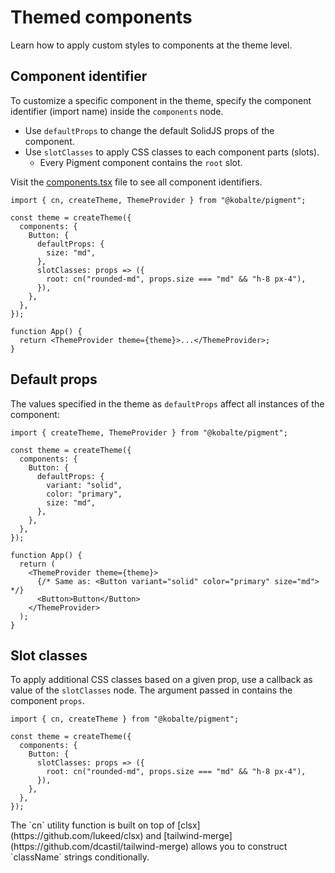 
# Themed components

Learn how to apply custom styles to components at the theme level.

## Component identifier

To customize a specific component in the theme, specify the component identifier (import name) inside the `components` node.

- Use `defaultProps` to change the default SolidJS props of the component.
- Use `slotClasses` to apply CSS classes to each component parts (slots).
  - Every Pigment component contains the `root` slot.

Visit the [components.tsx](https://github.com/kobaltedev/pigment/blob/main/packages/pigment/src/theme/components.tsx#L17) file to see all component identifiers.

```tsx
import { cn, createTheme, ThemeProvider } from "@kobalte/pigment";

const theme = createTheme({
  components: {
    Button: {
      defaultProps: {
        size: "md",
      },
      slotClasses: props => ({
        root: cn("rounded-md", props.size === "md" && "h-8 px-4"),
      }),
    },
  },
});

function App() {
  return <ThemeProvider theme={theme}>...</ThemeProvider>;
}
```

## Default props

The values specified in the theme as `defaultProps` affect all instances of the component:

```tsx {5-9,18}
import { createTheme, ThemeProvider } from "@kobalte/pigment";

const theme = createTheme({
  components: {
    Button: {
      defaultProps: {
        variant: "solid",
        color: "primary",
        size: "md",
      },
    },
  },
});

function App() {
  return (
    <ThemeProvider theme={theme}>
      {/* Same as: <Button variant="solid" color="primary" size="md"> */}
      <Button>Button</Button>
    </ThemeProvider>
  );
}
```

## Slot classes

To apply additional CSS classes based on a given prop, use a callback as value of the `slotClasses` node. The argument passed in contains the component `props`.

```tsx {5-7}
import { cn, createTheme } from "@kobalte/pigment";

const theme = createTheme({
  components: {
    Button: {
      slotClasses: props => ({
        root: cn("rounded-md", props.size === "md" && "h-8 px-4"),
      }),
    },
  },
});
```

<Alert isMultiline>
  <span>The `cn` utility function is built on top of [clsx](https://github.com/lukeed/clsx) </span>
  <span>and [tailwind-merge](https://github.com/dcastil/tailwind-merge) </span>
  <span>allows you to construct `className` strings conditionally.</span>
</Alert>
